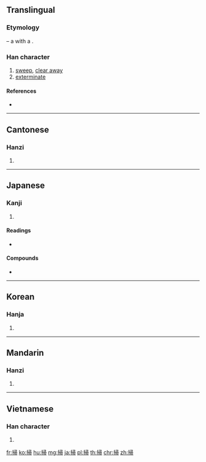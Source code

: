 {{also|扫}}
==Translingual==

===Etymology===
{{liushu|ic}} – a {{m|mul|手||hand|sc=Hani}} with a {{m|mul|帚||broomstick|sc=Hani}}.

===Han character===
{{Han char|rn=64|rad=手|as=08|sn=11|four=57027|canj=QSMB|ids=⿰扌帚}}

# [[sweep]], [[clear away]]
# [[exterminate]]

====References====
* {{Han ref|kx=0436.140|dkj=12237|dj=0785.250|hdz=31908.040|uh=6383|ud=25475|bh=B1BD|bd=45501}}

----

==Cantonese==

===Hanzi===
{{yue-hanzi|jyut=[[sou2]], [[sou3]]|y=sou2, sou3|sim=扫}}

# {{defn|lang=yue|sort=手08}}

----

==Japanese==

===Kanji===
{{ja-kanji|grade=c|rs=手08}}

# {{defn|lang=ja|sort=手08}}

====Readings====
* {{ja-readings|on=[[そう]] (sō)|kun=[[はく]] (haku), [[はらう]] (harau)}}

====Compounds====
* {{m|ja|掃除||[[clean]], [[sweep]] up|tr=[[そうじ]], [[sōji]]}}

----

==Korean==

===Hanja===
{{ko-hanja|hangeul=소|eumhun=쓸 소|rv=so|mr=so|y=so}}

# {{defn|lang=ko|sort=手08}}

----

==Mandarin==

===Hanzi===
{{cmn-hanzi|sim=扫|pin=[[sǎo]] ([[sao3]])|wg=sao<sup>3</sup>}}

# {{defn|lang=cmn|sort=手08}}

----

==Vietnamese==

===Han character===
{{vi-readings|rs=手08|hanviet=tảo}}

# {{defn|lang=vi|sort=手08}}

[[fr:掃]]
[[ko:掃]]
[[hu:掃]]
[[mg:掃]]
[[ja:掃]]
[[pl:掃]]
[[th:掃]]
[[chr:掃]]
[[zh:掃]]
